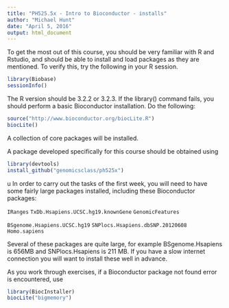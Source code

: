 ```yaml
---
title: "PH525.5x - Intro to Bioconductor - installs"
author: "Michael Hunt"
date: "April 5, 2016"
output: html_document
---
```


To get the most out of this course, you should be very familiar with R and Rstudio, and should be able to install and load packages as they are mentioned.  To verify this, try the following in your R session.

```r
library(Biobase)
sessionInfo()
```

The R version should be 3.2.2 or 3.2.3.  If the library() command fails, you should perform a basic Bioconductor installation. Do the following:

```r
source("http://www.bioconductor.org/biocLite.R")
biocLite()
```

A collection of core packages will be installed.

A package developed specifically for this course should be obtained using

```r
library(devtools)
install_github("genomicsclass/ph525x")
```
u
In order to carry out the tasks of the first week, you will need to have some fairly large packages installed, including these Bioconductor packages:

`IRanges`
`TxDb.Hsapiens.UCSC.hg19.knownGene`
`GenomicFeatures`

`BSgenome.Hsapiens.UCSC.hg19`
`SNPlocs.Hsapiens.dbSNP.20120608`
`Homo.sapiens`

Several of these packages are quite large, for example BSgenome.Hsapiens is 656MB and SNPlocs.Hsapiens is 211 MB.  If you have a slow internet connection you will want to install these well in advance.

As you work through exercises, if a Bioconductor package not found error is encountered, use

```r
library(BiocInstaller)
biocLite("bigmemory")
```